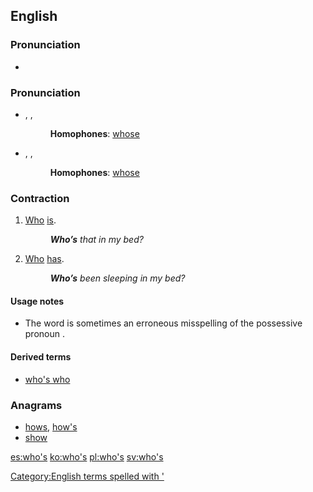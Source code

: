 ==English==

===Pronunciation===
*{{audio|en-us-who's.ogg|Audio (US)}}

===Pronunciation===
*{{enPR|ho͞oz}}, {{IPA|/huːz/}}, {{SAMPA|/hu:z/}}
*:'''Homophones''': [[whose]]
*:{{rhymes|uːz}}
*{{enPR|hwo͞oz}}, {{IPA|/ʍuːz/}}, {{SAMPA|/Wu:z/}}
*:'''Homophones''': [[whose]]
*:{{rhymes|uːz}}

===Contraction===
{{en-cont}}

# [[who|Who]] [[is]].
#:'''''Who’s''' that in my bed?''
# [[who|Who]] [[has]].
#:'''''Who’s''' been sleeping in my bed?''

====Usage notes====
*The word {{term|who's|lang=en}} is sometimes an erroneous misspelling of the possessive pronoun {{term|whose|lang=en}}.

====Derived terms====
* [[who's who]]

===Anagrams===
* [[hows#English|hows]], [[how's#English|how's]]
* [[show#English|show]]

[[Category:English terms spelled with ']]

[[es:who's]]
[[ko:who's]]
[[pl:who's]]
[[sv:who's]]